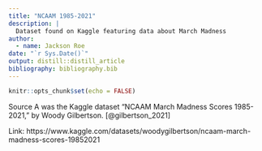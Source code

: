 ```yaml
---
title: "NCAAM 1985-2021"
description: |
  Dataset found on Kaggle featuring data about March Madness
author:
  - name: Jackson Roe
date: "`r Sys.Date()`"
output: distill::distill_article
bibliography: bibliography.bib
---
```


```r
knitr::opts_chunk$set(echo = FALSE)
```


Source A was the Kaggle dataset "NCAAM March Madness Scores 1985-2021," by Woody Gilbertson. 
[@gilbertson_2021]

Link: https://www.kaggle.com/datasets/woodygilbertson/ncaam-march-madness-scores-19852021










